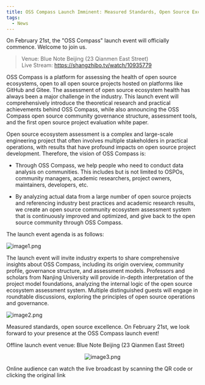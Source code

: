 ```yaml
---
title: OSS Compass Launch Imminent: Measured Standards, Open Source Excellence
tags:
  - News
---
```


On February 21st, the "OSS Compass" launch event will officially commence. Welcome to join us.

> Venue: Blue Note Beijing (23 Qianmen East Street)  
> Live Stream: https://shangzhibo.tv/watch/10935779

<!--truncate-->

OSS Compass is a platform for assessing the health of open source ecosystems, open to all open source projects hosted on platforms like GitHub and Gitee. The assessment of open source ecosystem health has always been a major challenge in the industry. This launch event will comprehensively introduce the theoretical research and practical achievements behind OSS Compass, while also announcing the OSS Compass open source community governance structure, assessment tools, and the first open source project evaluation white paper.

Open source ecosystem assessment is a complex and large-scale engineering project that often involves multiple stakeholders in practical operations, with results that have profound impacts on open source project development. Therefore, the vision of OSS Compass is:

- Through OSS Compass, we help people who need to conduct data analysis on communities. This includes but is not limited to OSPOs, community managers, academic researchers, project owners, maintainers, developers, etc.

- By analyzing actual data from a large number of open source projects and referencing industry best practices and academic research results, we create an open source community ecosystem assessment system that is continuously improved and optimized, and give back to the open source community through OSS Compass.

The launch event agenda is as follows:

![image1.png](media/launch-procee.png)

The launch event will invite industry experts to share comprehensive insights about OSS Compass, including its origin overview, community profile, governance structure, and assessment models. Professors and scholars from Nanjing University will provide in-depth interpretation of the project model foundations, analyzing the internal logic of the open source ecosystem assessment system. Multiple distinguished guests will engage in roundtable discussions, exploring the principles of open source operations and governance.

![image2.png](media/ecosystem.png)

Measured standards, open source excellence. On February 21st, we look forward to your presence at the OSS Compass launch event!

Offline launch event venue: Blue Note Beijing (23 Qianmen East Street)

<center>

![image3.png](media/QR-code.png)

</center>

Online audience can watch the live broadcast by scanning the QR code or clicking the original link
